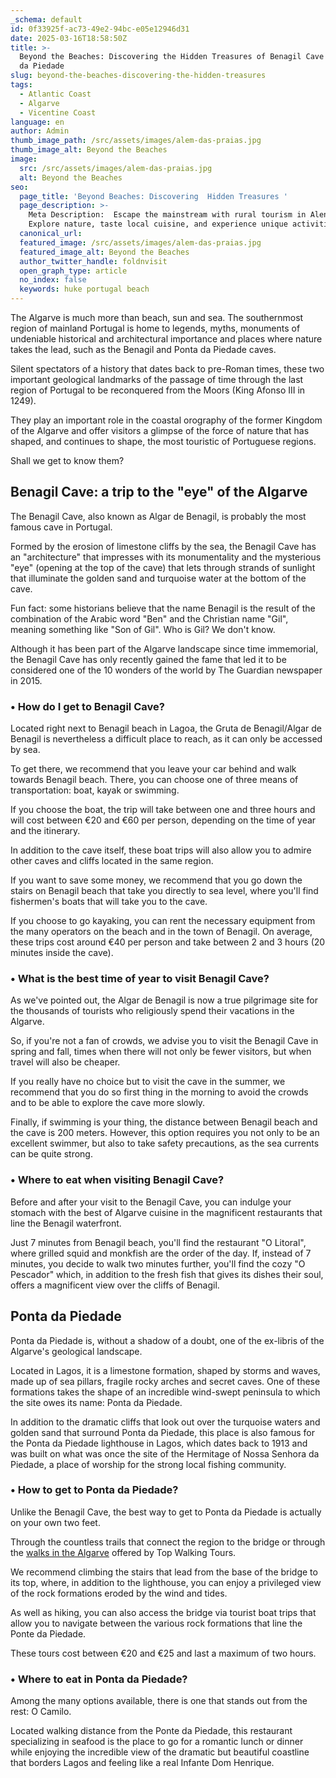 ```yaml
---
_schema: default
id: 0f33925f-ac73-49e2-94bc-e05e12946d31
date: 2025-03-16T18:58:50Z
title: >-
  Beyond the Beaches: Discovering the Hidden Treasures of Benagil Cave and Ponta
  da Piedade
slug: beyond-the-beaches-discovering-the-hidden-treasures
tags:
  - Atlantic Coast
  - Algarve
  - Vicentine Coast
language: en
author: Admin
thumb_image_path: /src/assets/images/alem-das-praias.jpg
thumb_image_alt: Beyond the Beaches
image:
  src: /src/assets/images/alem-das-praias.jpg
  alt: Beyond the Beaches
seo:
  page_title: 'Beyond Beaches: Discovering  Hidden Treasures '
  page_description: >-
    Meta Description:  Escape the mainstream with rural tourism in Alentejo.
    Explore nature, taste local cuisine, and experience unique activitie
  canonical_url:
  featured_image: /src/assets/images/alem-das-praias.jpg
  featured_image_alt: Beyond the Beaches
  author_twitter_handle: foldnvisit
  open_graph_type: article
  no_index: false
  keywords: huke portugal beach
---
```

The Algarve is much more than beach, sun and sea. The southernmost region of
mainland Portugal is home to legends, myths, monuments of undeniable historical
and architectural importance and places where nature takes the lead, such as the
Benagil and Ponta da Piedade caves.

Silent spectators of a history that dates back to pre-Roman times, these two
important geological landmarks of the passage of time through the last region of
Portugal to be reconquered from the Moors (King Afonso III in 1249).

They play an important role in the coastal orography of the former Kingdom of
the Algarve and offer visitors a glimpse of the force of nature that has shaped,
and continues to shape, the most touristic of Portuguese regions.

Shall we get to know them?

## **Benagil Cave: a trip to the "eye" of the Algarve**

The Benagil Cave, also known as Algar de Benagil, is probably the most famous
cave in Portugal.

Formed by the erosion of limestone cliffs by the sea, the Benagil Cave has an
"architecture" that impresses with its monumentality and the mysterious "eye"
(opening at the top of the cave) that lets through strands of sunlight that
illuminate the golden sand and turquoise water at the bottom of the cave.

Fun fact: some historians believe that the name Benagil is the result of the
combination of the Arabic word "Ben" and the Christian name "Gil", meaning
something like "Son of Gil". Who is Gil? We don't know.

Although it has been part of the Algarve landscape since time immemorial, the
Benagil Cave has only recently gained the fame that led it to be considered one
of the 10 wonders of the world by The Guardian newspaper in 2015.

### **• How do I get to Benagil Cave?**

Located right next to Benagil beach in Lagoa, the Gruta de Benagil/Algar de
Benagil is nevertheless a difficult place to reach, as it can only be accessed
by sea.

To get there, we recommend that you leave your car behind and walk towards
Benagil beach. There, you can choose one of three means of transportation: boat,
kayak or swimming.

If you choose the boat, the trip will take between one and three hours and will
cost between €20 and €60 per person, depending on the time of year and the
itinerary.

In addition to the cave itself, these boat trips will also allow you to admire
other caves and cliffs located in the same region.

If you want to save some money, we recommend that you go down the stairs on
Benagil beach that take you directly to sea level, where you'll find fishermen's
boats that will take you to the cave.

If you choose to go kayaking, you can rent the necessary equipment from the many
operators on the beach and in the town of Benagil. On average, these trips cost
around €40 per person and take between 2 and 3 hours (20 minutes inside the
cave).

### **• What is the best time of year to visit Benagil Cave?**

As we've pointed out, the Algar de Benagil is now a true pilgrimage site for the
thousands of tourists who religiously spend their vacations in the Algarve.

So, if you're not a fan of crowds, we advise you to visit the Benagil Cave in
spring and fall, times when there will not only be fewer visitors, but when
travel will also be cheaper.

If you really have no choice but to visit the cave in the summer, we recommend
that you do so first thing in the morning to avoid the crowds and to be able to
explore the cave more slowly.

Finally, if swimming is your thing, the distance between Benagil beach and the
cave is 200 meters. However, this option requires you not only to be an
excellent swimmer, but also to take safety precautions, as the sea currents can
be quite strong.

### **• Where to eat when visiting Benagil Cave?**

Before and after your visit to the Benagil Cave, you can indulge your stomach
with the best of Algarve cuisine in the magnificent restaurants that line the
Benagil waterfront.

Just 7 minutes from Benagil beach, you'll find the restaurant "O Litoral", where
grilled squid and monkfish are the order of the day. If, instead of 7 minutes,
you decide to walk two minutes further, you'll find the cozy "O Pescador" which,
in addition to the fresh fish that gives its dishes their soul, offers a
magnificent view over the cliffs of Benagil.

## **Ponta da Piedade**

Ponta da Piedade is, without a shadow of a doubt, one of the ex-libris of the
Algarve's geological landscape.

Located in Lagos, it is a limestone formation, shaped by storms and waves, made
up of sea pillars, fragile rocky arches and secret caves. One of these
formations takes the shape of an incredible wind-swept peninsula to which the
site owes its name: Ponta da Piedade.

In addition to the dramatic cliffs that look out over the turquoise waters and
golden sand that surround Ponta da Piedade, this place is also famous for the
Ponta da Piedade lighthouse in Lagos, which dates back to 1913 and was built on
what was once the site of the Hermitage of Nossa Senhora da Piedade, a place of
worship for the strong local fishing community.

### **• How to get to Ponta da Piedade?**

Unlike the Benagil Cave, the best way to get to Ponta da Piedade is actually on
your own two feet.

Through the countless trails that connect the region to the bridge or through
the
[walks in the Algarve](https://topwalkingtoursportugal.com/hiking-algarve-vicentine-southeast-portugal-coast)
offered by Top Walking Tours.

We recommend climbing the stairs that lead from the base of the bridge to its
top, where, in addition to the lighthouse, you can enjoy a privileged view of
the rock formations eroded by the wind and tides.

As well as hiking, you can also access the bridge via tourist boat trips that
allow you to navigate between the various rock formations that line the Ponte da
Piedade.

These tours cost between €20 and €25 and last a maximum of two hours.

### **• Where to eat in Ponta da Piedade?**

Among the many options available, there is one that stands out from the rest: O
Camilo.

Located walking distance from the Ponte da Piedade, this restaurant specializing
in seafood is the place to go for a romantic lunch or dinner while enjoying the
incredible view of the dramatic but beautiful coastline that borders Lagos and
feeling like a real Infante Dom Henrique.